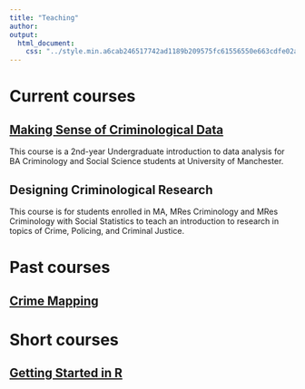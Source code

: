 ```yaml
---
title: "Teaching"
author: 
output:
  html_document:
    css: "../style.min.a6cab246517742ad1189b209575fc61556550e663cdfe02a0aab0632b39e978b.css"
---
```



# Current courses

## [Making Sense of Criminological Data](https://rekadata.site/teaching/mscd/)

This course is a 2nd-year Undergraduate introduction to data analysis for BA Criminology and Social Science students at University of Manchester.

## Designing Criminological Research

This course is for students enrolled in MA, MRes Criminology and MRes Criminology with Social Statistics to teach an introduction to research in topics of Crime, Policing, and Criminal Justice.

# Past courses

## [Crime Mapping](https://maczokni.github.io/crimemapping_textbook_bookdown/)


# Short courses

## [Getting Started in R](https://rcatlord.github.io/GSinR/)